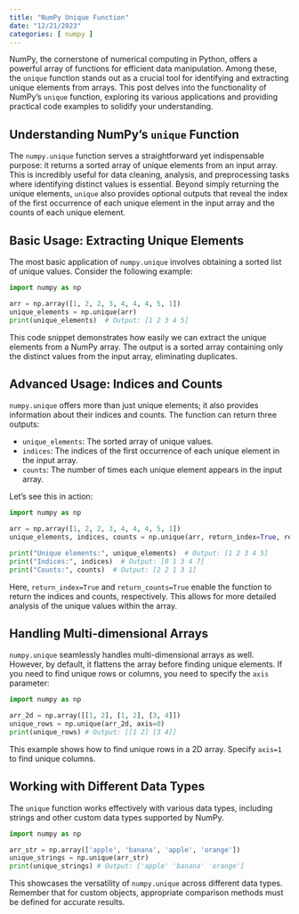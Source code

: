 ```yaml
---
title: "NumPy Unique Function"
date: "12/21/2023"
categories: [ numpy ]
---
```



NumPy, the cornerstone of numerical computing in Python, offers a powerful array of functions for efficient data manipulation. Among these, the `unique` function stands out as a crucial tool for identifying and extracting unique elements from arrays. This post delves into the functionality of NumPy's `unique` function, exploring its various applications and providing practical code examples to solidify your understanding.


## Understanding NumPy's `unique` Function

The `numpy.unique` function serves a straightforward yet indispensable purpose: it returns a sorted array of unique elements from an input array.  This is incredibly useful for data cleaning, analysis, and preprocessing tasks where identifying distinct values is essential.  Beyond simply returning the unique elements, `unique` also provides optional outputs that reveal the index of the first occurrence of each unique element in the input array and the counts of each unique element.


## Basic Usage: Extracting Unique Elements

The most basic application of `numpy.unique` involves obtaining a sorted list of unique values.  Consider the following example:


```python
import numpy as np

arr = np.array([1, 2, 2, 3, 4, 4, 4, 5, 1])
unique_elements = np.unique(arr)
print(unique_elements)  # Output: [1 2 3 4 5]
```

This code snippet demonstrates how easily we can extract the unique elements from a NumPy array. The output is a sorted array containing only the distinct values from the input array, eliminating duplicates.


## Advanced Usage: Indices and Counts

`numpy.unique` offers more than just unique elements; it also provides information about their indices and counts.  The function can return three outputs:


* `unique_elements`:  The sorted array of unique values.
* `indices`: The indices of the first occurrence of each unique element in the input array.
* `counts`: The number of times each unique element appears in the input array.

Let's see this in action:


```python
import numpy as np

arr = np.array([1, 2, 2, 3, 4, 4, 4, 5, 1])
unique_elements, indices, counts = np.unique(arr, return_index=True, return_counts=True)

print("Unique elements:", unique_elements)  # Output: [1 2 3 4 5]
print("Indices:", indices)  # Output: [0 1 3 4 7]
print("Counts:", counts)  # Output: [2 2 1 3 1]
```


Here, `return_index=True` and `return_counts=True` enable the function to return the indices and counts, respectively. This allows for more detailed analysis of the unique values within the array.

## Handling Multi-dimensional Arrays

`numpy.unique` seamlessly handles multi-dimensional arrays as well. However, by default, it flattens the array before finding unique elements. If you need to find unique rows or columns, you need to specify the `axis` parameter:

```python
import numpy as np

arr_2d = np.array([[1, 2], [1, 2], [3, 4]])
unique_rows = np.unique(arr_2d, axis=0)
print(unique_rows) # Output: [[1 2] [3 4]]

```

This example shows how to find unique rows in a 2D array.  Specify `axis=1` to find unique columns.


##  Working with Different Data Types


The `unique` function works effectively with various data types, including strings and other custom data types supported by NumPy.


```python
import numpy as np

arr_str = np.array(['apple', 'banana', 'apple', 'orange'])
unique_strings = np.unique(arr_str)
print(unique_strings) # Output: ['apple' 'banana' 'orange']

```


This showcases the versatility of `numpy.unique` across different data types.  Remember that for custom objects, appropriate comparison methods must be defined for accurate results.

